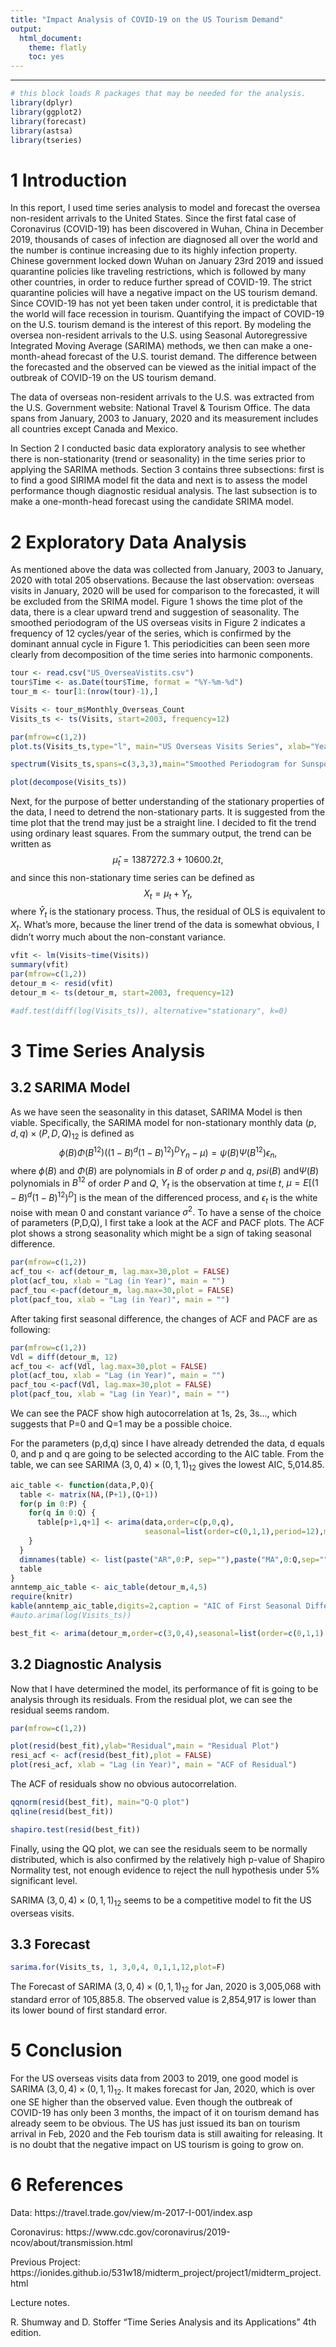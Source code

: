```yaml
---
title: "Impact Analysis of COVID-19 on the US Tourism Demand"
output:
  html_document:
    theme: flatly
    toc: yes
---
```


\newcommand\prob{\mathbb{P}}
\newcommand\E{\mathbb{E}}
\newcommand\var{\mathrm{Var}}
\newcommand\cov{\mathrm{Cov}}

-----------

```r
# this block loads R packages that may be needed for the analysis.
library(dplyr)
library(ggplot2)
library(forecast)
library(astsa)
library(tseries)
```


# 1 Introduction

In this report, I used time series analysis to model and forecast the oversea non-resident arrivals to the United States. Since the first fatal case of Coronavirus (COVID-19) has been discovered in Wuhan, China in December 2019, thousands of cases of infection are diagnosed all over the world and the number is continue increasing due to its highly infection property. Chinese government locked down Wuhan on January 23rd 2019 and issued quarantine policies like traveling restrictions, which is followed by many other countries, in order to reduce further spread of COVID-19. The strict quarantine policies will have a negative impact on the US tourism demand. Since COVID-19 has not yet been taken under control, it is predictable that the world will face recession in tourism. Quantifying the impact of COVID-19 on the U.S. tourism demand is the interest of this report. By modeling the oversea non-resident arrivals to the U.S. using Seasonal Autoregressive Integrated Moving Average (SARIMA) methods, we then can make a one-month-ahead forecast of the U.S. tourist demand. The difference between the forecasted and the observed can be viewed as the initial impact of the outbreak of COVID-19 on the US tourism demand. 

The data of overseas non-resident arrivals to the U.S. was extracted from the U.S. Government website: National Travel & Tourism Office. The data spans from January, 2003 to January, 2020 and its measurement includes all countries except Canada and Mexico.

In Section 2 I conducted basic data exploratory analysis to see whether there is non-stationarity (trend or seasonality) in the time series prior to applying the SARIMA methods. Section 3 contains three subsections: first is to find a good SIRIMA model fit the data and next is to assess the model performance though diagnostic residual analysis. The last subsection is to make a one-month-head forecast using the candidate SRIMA model.

# 2 Exploratory Data Analysis

As mentioned above the data was collected from January, 2003 to January, 2020 with total 205 observations. Because the last observation: overseas visits in January, 2020 will be used for comparison to the forecasted, it will be excluded from the SRIMA model. Figure 1 shows the time plot of the data, there is a clear upward trend and suggestion of seasonality. The smoothed periodogram of the US overseas visits in Figure 2 indicates a frequency of 12 cycles/year of the series, which is confirmed by the dominant annual cycle in Figure 1. This periodicities can been seen more clearly from decomposition of the time series into harmonic components. 

```r
tour <- read.csv("US_OverseaVistits.csv")
tour$Time <- as.Date(tour$Time, format = "%Y-%m-%d")
tour_m <- tour[1:(nrow(tour)-1),]

Visits <- tour_m$Monthly_Overseas_Count
Visits_ts <- ts(Visits, start=2003, frequency=12)

par(mfrow=c(1,2))
plot.ts(Visits_ts,type="l", main="US Overseas Visits Series", xlab="Year",ylab="US Overseas Visits", sub="Figure 1")

spectrum(Visits_ts,spans=c(3,3,3),main="Smoothed Periodogram for Sunspots", xlab="frequency",sub="Figure 2")

plot(decompose(Visits_ts))
```


Next, for the purpose of better understanding of the stationary properties of the data, I need to detrend the non-stationary parts. It is suggested from the time plot that the trend may just be a straight line. I decided to fit the trend using ordinary least squares. From the summary output, the trend can be written as $$\hat\mu_t=1387272.3+10600.2t,$$ and since this non-stationary time series can be defined as $$X_t=\mu_t + Y_t,$$ where $\hat Y_t$  is the stationary process. Thus, the residual of OLS is equivalent to $X_t$. What’s more, because the liner trend of the data is somewhat obvious, I didn’t worry much about the non-constant variance.


```r
vfit <- lm(Visits~time(Visits))
summary(vfit)
par(mfrow=c(1,2))
detour_m <- resid(vfit)
detour_m <- ts(detour_m, start=2003, frequency=12)

#adf.test(diff(log(Visits_ts)), alternative="stationary", k=0)
```


# 3 Time Series Analysis

## 3.2 SARIMA Model


As we have seen the seasonality in this dataset, SARIMA Model is then viable. Specifically, the SARIMA model for non-stationary monthly data $(p, d, q)\times (P, D, Q)_12$ is defined as $$\phi(B)\Phi(B^{12})((1-B)^d(1-B)^{12})^D Y_n-\mu)=\psi(B)\Psi(B^{12})\epsilon_n,$$ where $\phi(B)$ and $\Phi(B)$ are polynomials in $B$ of order $p$ and $q$, $psi(B)$ and$\Psi(B)$ polynomials in $B^{12}$ of order $P$ and $Q$, $Y_t$ is the observation at time $t$, $\mu=E[(1-B)^d(1-B)^{12})^D]$ is the mean of the differenced process, and $\epsilon_t$ is the white noise with mean $0$ and constant variance $\sigma^2.$ To have a sense of the choice of parameters (P,D,Q), I first take a look at the ACF and PACF plots. The ACF plot shows a strong seasonality which might be a sign of taking seasonal difference. 

```r

par(mfrow=c(1,2))
acf_tou <- acf(detour_m, lag.max=30,plot = FALSE)
plot(acf_tou, xlab = "Lag (in Year)", main = "")
pacf_tou <-pacf(detour_m, lag.max=30,plot = FALSE)
plot(pacf_tou, xlab = "Lag (in Year)", main = "")

```


After taking first seasonal difference, the changes of ACF and PACF are as following:

```r
par(mfrow=c(1,2))
Vdl = diff(detour_m, 12)
acf_tou <- acf(Vdl, lag.max=30,plot = FALSE)
plot(acf_tou, xlab = "Lag (in Year)", main = "")
pacf_tou <-pacf(Vdl, lag.max=30,plot = FALSE)
plot(pacf_tou, xlab = "Lag (in Year)", main = "")
```

We can see the PACF show high autocorrelation at 1s, 2s, 3s…, which suggests that P=0 and Q=1 may be a possible choice.

For the parameters (p,d,q) since I have already detrended the data, d equals 0, and p and q are going to be selected according to the AIC table. From the table, we can see SARIMA $(3, 0, 4)\times (0, 1, 1)_{12}$ gives the lowest AIC, 5,014.85.

```r
aic_table <- function(data,P,Q){ 
  table <- matrix(NA,(P+1),(Q+1)) 
  for(p in 0:P) { 
    for(q in 0:Q) { 
      table[p+1,q+1] <- arima(data,order=c(p,0,q),
                              seasonal=list(order=c(0,1,1),period=12),method="ML")$aic
    } 
  }
  dimnames(table) <- list(paste("AR",0:P, sep=""),paste("MA",0:Q,sep=""))
  table
}
anntemp_aic_table <- aic_table(detour_m,4,5) 
require(knitr) 
kable(anntemp_aic_table,digits=2,caption = "AIC of First Seasonal Difference",sub="Table 1")
#auto.arima(log(Visits_ts))
```

```r
best_fit <- arima(detour_m,order=c(3,0,4),seasonal=list(order=c(0,1,1),period=12))
```

## 3.2 Diagnostic Analysis

Now that I have determined the model, its performance of fit is going to be analysis through its residuals. From the residual plot, we can see the residual seems random.

```r
par(mfrow=c(1,2))

plot(resid(best_fit),ylab="Residual",main = "Residual Plot")
resi_acf <- acf(resid(best_fit),plot = FALSE)
plot(resi_acf, xlab = "Lag (in Year)", main = "ACF of Residual")
```

The ACF of residuals show no obvious autocorrelation.

```r
qqnorm(resid(best_fit), main="Q-Q plot")
qqline(resid(best_fit))
```

```r
shapiro.test(resid(best_fit))
```

Finally, using the QQ plot, we can see the residuals seem to be normally distributed, which is also confirmed by the relatively high p-value of Shapiro Normality test, not enough evidence to reject the null hypothesis under 5% significant level.

SARIMA $(3, 0, 4)\times (0, 1, 1)_{12}$ seems to be a competitive model to fit the US overseas visits. 

## 3.3 Forecast

```r
sarima.for(Visits_ts, 1, 3,0,4, 0,1,1,12,plot=F)
```

The Forecast of SARIMA $(3, 0, 4)\times (0, 1, 1)_{12}$ for Jan, 2020 is 3,005,068 with standard error of 105,885.8. The observed value is 2,854,917 is lower than its lower bound of first standard error.

# 5 Conclusion

For the US overseas visits data from 2003 to 2019, one good model is SARIMA $(3, 0, 4)\times (0, 1, 1)_{12}$. It makes forecast for Jan, 2020, which is over one SE higher than the observed value. Even though the outbreak of COVID-19 has only been 3 months, the impact of it on tourism demand has already seem to be obvious. The US has just issued its ban on tourism arrival in Feb, 2020 and the Feb tourism data is still awaiting for releasing. It is no doubt that the negative impact on US tourism is going to grow on.

# 6 References

Data: https://travel.trade.gov/view/m-2017-I-001/index.asp

Coronavirus: https://www.cdc.gov/coronavirus/2019-ncov/about/transmission.html

Previous Project: https://ionides.github.io/531w18/midterm_project/project1/midterm_project.html

Lecture notes.

R. Shumway and D. Stoffer “Time Series Analysis and its Applications” 4th edition.





